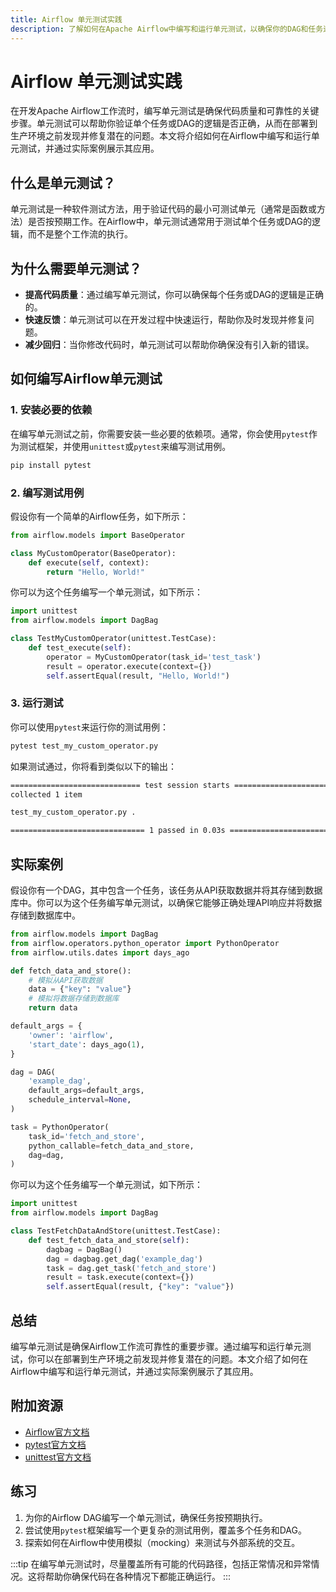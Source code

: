 ```yaml
---
title: Airflow 单元测试实践
description: 了解如何在Apache Airflow中编写和运行单元测试，以确保你的DAG和任务逻辑的正确性。
---
```


# Airflow 单元测试实践

在开发Apache Airflow工作流时，编写单元测试是确保代码质量和可靠性的关键步骤。单元测试可以帮助你验证单个任务或DAG的逻辑是否正确，从而在部署到生产环境之前发现并修复潜在的问题。本文将介绍如何在Airflow中编写和运行单元测试，并通过实际案例展示其应用。

## 什么是单元测试？

单元测试是一种软件测试方法，用于验证代码的最小可测试单元（通常是函数或方法）是否按预期工作。在Airflow中，单元测试通常用于测试单个任务或DAG的逻辑，而不是整个工作流的执行。

## 为什么需要单元测试？

- **提高代码质量**：通过编写单元测试，你可以确保每个任务或DAG的逻辑是正确的。
- **快速反馈**：单元测试可以在开发过程中快速运行，帮助你及时发现并修复问题。
- **减少回归**：当你修改代码时，单元测试可以帮助你确保没有引入新的错误。

## 如何编写Airflow单元测试

### 1. 安装必要的依赖

在编写单元测试之前，你需要安装一些必要的依赖项。通常，你会使用`pytest`作为测试框架，并使用`unittest`或`pytest`来编写测试用例。

```bash
pip install pytest
```

### 2. 编写测试用例

假设你有一个简单的Airflow任务，如下所示：

```python
from airflow.models import BaseOperator

class MyCustomOperator(BaseOperator):
    def execute(self, context):
        return "Hello, World!"
```

你可以为这个任务编写一个单元测试，如下所示：

```python
import unittest
from airflow.models import DagBag

class TestMyCustomOperator(unittest.TestCase):
    def test_execute(self):
        operator = MyCustomOperator(task_id='test_task')
        result = operator.execute(context={})
        self.assertEqual(result, "Hello, World!")
```

### 3. 运行测试

你可以使用`pytest`来运行你的测试用例：

```bash
pytest test_my_custom_operator.py
```

如果测试通过，你将看到类似以下的输出：

```bash
============================= test session starts =============================
collected 1 item

test_my_custom_operator.py .                                             [100%]

============================== 1 passed in 0.03s ==============================
```

## 实际案例

假设你有一个DAG，其中包含一个任务，该任务从API获取数据并将其存储到数据库中。你可以为这个任务编写单元测试，以确保它能够正确处理API响应并将数据存储到数据库中。

```python
from airflow.models import DagBag
from airflow.operators.python_operator import PythonOperator
from airflow.utils.dates import days_ago

def fetch_data_and_store():
    # 模拟从API获取数据
    data = {"key": "value"}
    # 模拟将数据存储到数据库
    return data

default_args = {
    'owner': 'airflow',
    'start_date': days_ago(1),
}

dag = DAG(
    'example_dag',
    default_args=default_args,
    schedule_interval=None,
)

task = PythonOperator(
    task_id='fetch_and_store',
    python_callable=fetch_data_and_store,
    dag=dag,
)
```

你可以为这个任务编写一个单元测试，如下所示：

```python
import unittest
from airflow.models import DagBag

class TestFetchDataAndStore(unittest.TestCase):
    def test_fetch_data_and_store(self):
        dagbag = DagBag()
        dag = dagbag.get_dag('example_dag')
        task = dag.get_task('fetch_and_store')
        result = task.execute(context={})
        self.assertEqual(result, {"key": "value"})
```

## 总结

编写单元测试是确保Airflow工作流可靠性的重要步骤。通过编写和运行单元测试，你可以在部署到生产环境之前发现并修复潜在的问题。本文介绍了如何在Airflow中编写和运行单元测试，并通过实际案例展示了其应用。

## 附加资源

- [Airflow官方文档](https://airflow.apache.org/docs/)
- [pytest官方文档](https://docs.pytest.org/en/stable/)
- [unittest官方文档](https://docs.python.org/3/library/unittest.html)

## 练习

1. 为你的Airflow DAG编写一个单元测试，确保任务按预期执行。
2. 尝试使用`pytest`框架编写一个更复杂的测试用例，覆盖多个任务和DAG。
3. 探索如何在Airflow中使用模拟（mocking）来测试与外部系统的交互。

:::tip
在编写单元测试时，尽量覆盖所有可能的代码路径，包括正常情况和异常情况。这将帮助你确保代码在各种情况下都能正确运行。
:::